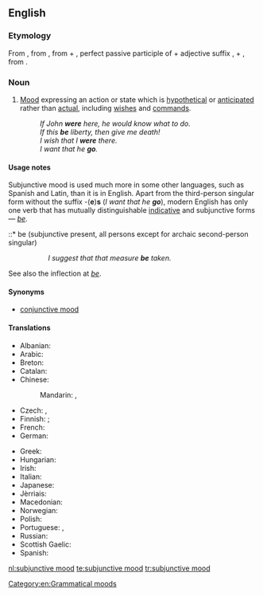 ==English==
{{wikipedia}}

===Etymology===
From {{term|subjunctive}}, from {{etyl|la|en}} {{term|subjunctivus|lang=la}}, from {{term|sub-||under}} + {{term|junctus||joined}}, perfect passive participle of {{term|jungere||to join}} + adjective suffix {{term|-ivus}},
+ {{term|mood}}, from {{etyl|la|en}} {{term|modus|lang=la}}.

===Noun===
{{en-noun|head=[[subjunctive]] [[mood]]}}

# {{context|grammar|lang=en}} [[mood#Etymology_2|Mood]] expressing an action or state which is [[hypothetical]] or [[anticipated]] rather than [[actual]], including [[wish]]es and [[command]]s.
#: ''If John '''were''' here, he would know what to do.''
#: ''If this '''be''' liberty, then give me death!''
#: ''I wish that I '''were''' there.''
#: ''I want that he '''go'''.''

====Usage notes====
Subjunctive mood is used much more in some other languages, such as Spanish and Latin, than it is in English. Apart from the third-person singular form without the suffix -('''e''')'''s''' (''I want that he '''go'''''), modern English has only one verb that has mutually distinguishable [[indicative mood|indicative]] and subjunctive forms &mdash; ''[[be]]''.
::* be (subjunctive present, all persons except for archaic second-person singular)
::: ''I suggest that that measure '''be''' taken.''
::* [[beest]] (archaic second-person singular, subjunctive present)
::: ''Stephano!—If thou '''beest''' Stephano, touch me, and speak to me; for I am Trinculo:—be not afeared—thy good friend Trinculo.'' -- {{RQ:Shakespeare Tempest}}
::* [[wert]] (archaic second-person singular, subjunctive past)
::: ''If thou '''wert''' pure and upright; surely now he would awake for thee, ...'' -- '''1611''', ''The Bible, Job 8:6'' (King James (Authorised) Version)
::: ''I know thy works, that thou art neither cold nor hot: I would thou '''wert''' cold or hot.'' -- '''1611''', ''The Bible, Revelation 3:15'' (King James (Authorised) Version)
::* [[were]] (first- and third-person singular, subjunctive past)
::: ''If John '''were''' here, he would know what to do.''

See also the inflection at ''[[be#Inflection|be]]''.

====Synonyms====
* [[conjunctive mood]]

====Translations====
{{trans-top|subjunctive mood}}
* Albanian: {{t|sq|mënyra lidhore|f}}
* Arabic: {{t|ar|منصوب|m|tr=manSuub}}
* Breton: {{t+|br|doare-sujañ|m}}
* Catalan: {{t|ca|mode subjuntiu|m}}
* Chinese:
*: Mandarin: {{t|cmn|虛擬語氣|sc=Hani}}, {{t|cmn|虚拟语气|tr=xūnǐ yǔqì|sc=Hani}}
* Czech: {{t|cs|konjunktiv|m}}, {{t|cs|subjunktiv|m}}
* Finnish: {{t+|fi|subjunktiivi}} {{qualifier|applied for English and descendants of Latin}}; {{t+|fi|konjunktiivi}} {{qualifier|applied for Latin and German}}
* French: {{t+|fr|subjonctif|m}}
* German: {{t+|de|Konjunktiv|n}}
{{trans-mid}}
* Greek: {{t+|el|υποτακτική|f|tr=ipotaktikí|sc=Grek}}
* Hungarian: {{t+|hu|kötőmód}}
* Irish: {{t|ga|modh foshuiteach|m}}
* Italian: {{t+|it|congiuntivo|m}}
* Japanese: {{t|ja|仮定法|tr=かていほう, katei-hō}}
* Jèrriais: {{t|roa-jer|subjonctif|m}}
* Macedonian: {{t|mk|погодбен начин|m|tr=pógodben náčin}}
* Norwegian: {{t|no|konjunktiv|m}}
* Polish: {{t+|pl|tryb łączący|m}}
* Portuguese: {{t+|pt|modo conjuntivo|m}} {{qualifier|Portugal}}, {{t+|pt|modo subjuntivo|m}} {{qualifier|Brazil}}
* Russian: {{t+|ru|сослагательное наклонение|n|tr=soslagátel'noje naklonénije}}
* Scottish Gaelic: {{t|gd|modh fo-leantach|m}}
* Spanish: {{t+|es|modo subjuntivo|m}}
{{trans-bottom}}

[[Category:en:Grammatical moods]]

[[nl:subjunctive mood]]
[[te:subjunctive mood]]
[[tr:subjunctive mood]]